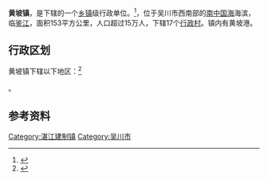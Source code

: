 {{中国乡级行政区|44/08/83/109/000}}

'''黄坡镇'''，是{{PRC admin/fullname|44/08/83/107/000|3}}下辖的一个[[乡镇|乡镇]]级行政单位。<ref>{{PRC admin/ref sgc|{{PRC admin/parent|44/08/83/109/000}}}}</ref>，位于吴川市西南部的[[南中国海|南中国海]]海滨，临[[鉴江|鉴江]]，面积153平方公里，人口超过15万人，下辖17个[[行政村|行政村]]。镇内有黄坡港。

== 行政区划 ==

黄坡镇下辖以下地区：<ref>{{PRC admin/ref sgc|44/08/83/109/000}}</ref>

{{PRC admin/children|44/08/83/109/000}}。

== 参考资料 ==
{{reflist}}

{{PRC admin/navcat|44/08/83/109/000}}
{{吴川市行政区划}}
[[Category:湛江建制镇|Category:湛江建制镇]]
[[Category:吴川市|Category:吴川市]]
{{广东行政区划小作品}}
